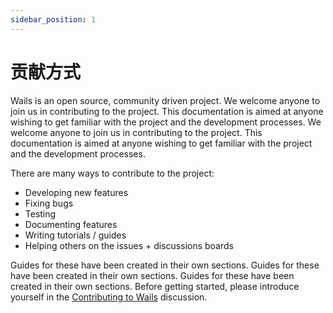 ```yaml
---
sidebar_position: 1
---
```


# 贡献方式

Wails is an open source, community driven project. We welcome anyone to join us in contributing to the project. This documentation is aimed at anyone wishing to get familiar with the project and the development processes. We welcome anyone to join us in contributing to the project. This documentation is aimed at anyone wishing to get familiar with the project and the development processes.

There are many ways to contribute to the project:

- Developing new features
- Fixing bugs
- Testing
- Documenting features
- Writing tutorials / guides
- Helping others on the issues + discussions boards

Guides for these have been created in their own sections. Guides for these have been created in their own sections. Guides for these have been created in their own sections. Before getting started, please introduce yourself in the [Contributing to Wails](https://github.com/cllsm/wails-win7/discussions/1520) discussion.
